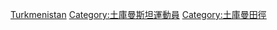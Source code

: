 {{Fooian fooers |Profession=田徑運動員 |Nationality=土庫曼斯坦人 |Country=土庫曼斯坦 |Supercategory=運動員 }}

[[Category:各國田徑運動員|Turkmenistan]]
[[Category:土庫曼斯坦運動員|Category:土庫曼斯坦運動員]]
[[Category:土庫曼田徑|Category:土庫曼田徑]]
